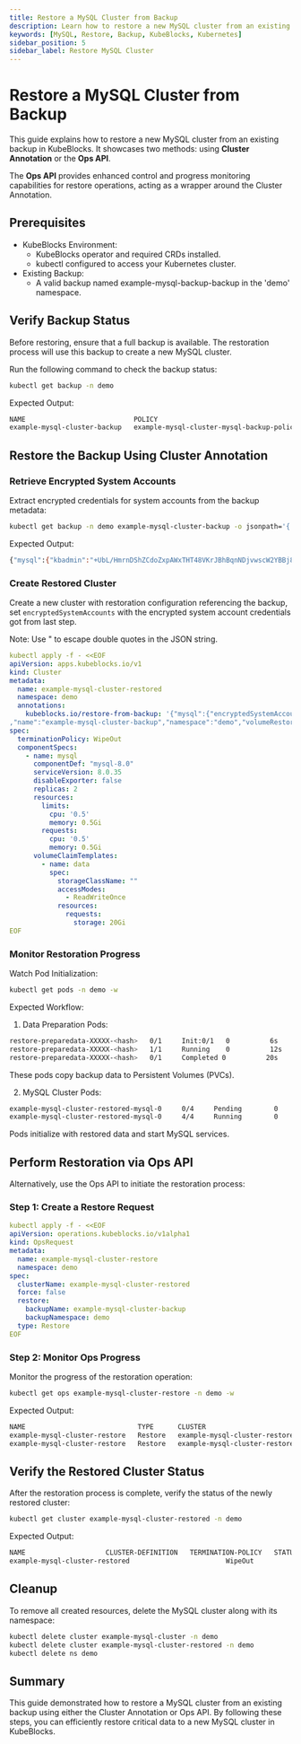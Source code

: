 ```yaml
---
title: Restore a MySQL Cluster from Backup
description: Learn how to restore a new MySQL cluster from an existing backup in KubeBlocks using the Cluster Annotation or Ops API.
keywords: [MySQL, Restore, Backup, KubeBlocks, Kubernetes]
sidebar_position: 5
sidebar_label: Restore MySQL Cluster
---
```



# Restore a MySQL Cluster from Backup

This guide explains how to restore a new MySQL cluster from an existing backup in KubeBlocks. It showcases two methods: using **Cluster Annotation** or the **Ops API**.

The **Ops API** provides enhanced control and progress monitoring capabilities for restore operations, acting as a wrapper around the Cluster Annotation.


## Prerequisites
- KubeBlocks Environment:
  - KubeBlocks operator and required CRDs installed.
  - kubectl configured to access your Kubernetes cluster.
- Existing Backup:
  - A valid backup named example-mysql-backup-backup in the 'demo' namespace.

## Verify Backup Status

Before restoring, ensure that a full backup is available. The restoration process will use this backup to create a new MySQL cluster.

Run the following command to check the backup status:
```bash
kubectl get backup -n demo
```

Expected Output:
```bash
NAME                           POLICY                                      METHOD       REPO      STATUS      TOTAL-SIZE   DURATION   DELETION-POLICY   CREATION-TIME          COMPLETION-TIME        EXPIRATION-TIME
example-mysql-cluster-backup   example-mysql-cluster-mysql-backup-policy   xtrabackup   s3-repo   Completed   1633717      18s        Delete            2025-03-07T03:25:22Z   2025-03-07T03:25:40Z
```

## Restore the Backup Using Cluster Annotation

### Retrieve Encrypted System Accounts

Extract encrypted credentials for system accounts from the backup metadata:

```bash
kubectl get backup -n demo example-mysql-cluster-backup -o jsonpath='{.metadata.annotations.kubeblocks\.io/encrypted-system-accounts}'
```

Expected Output:

```bash
{"mysql":{"kbadmin":"+UbL/HmrnDShZCdoZxpAWxTHT48VKrJBhBqnNDjvwscW2YBBj8biYf1REDA=","kbdataprotection":"zycglr6K6oeRpZlZBeFeTUoxGm+eSIC7bNotnz4UmFCLH8O77JsGM9gf3js=","kbmonitoring":"qX66By8D2ZJdMh5Pe9u149Fev4wVyNchi+U9QkDqPsW6hoVrbew/srZUEmE=","kbprobe":"n2VKC65TGg4N1GVr9en6EOZ0MQEf/DyDdQ0qeK9TbMRO2QMaJvKlpW9Bm5w=","kbreplicator":"1BOeBExnprxNshSCAHVGmBQ8dk+72edxQb1P2/2L2hD4M39cRLhoB60nW9Y=","proxysql":"u6NRl02g7+do5z1SVjhLTUYFqNp860wMQ1pfkH1JpsB/RKxIU6Gds2wNu7I=","root":"0YQW649uCaf0QqgAVDMX8OtNbatKYNlZE1aNRD8C2J8a9xHqPi8="}}
```

### Create Restored Cluster

Create a new cluster with restoration configuration referencing the backup, set `encryptedSystemAccounts` with the encrypted system account credentials got from last step.

Note: Use \" to escape double quotes in the JSON string.

```yaml
kubectl apply -f - <<EOF
apiVersion: apps.kubeblocks.io/v1
kind: Cluster
metadata:
  name: example-mysql-cluster-restored
  namespace: demo
  annotations:
    kubeblocks.io/restore-from-backup: '{"mysql":{"encryptedSystemAccounts":"{\"kbadmin\":\"+UbL/HmrnDShZCdoZxpAWxTHT48VKrJBhBqnNDjvwscW2YBBj8biYf1REDA=\",\"kbdataprotection\":\"zycglr6K6oeRpZlZBeFeTUoxGm+eSIC7bNotnz4UmFCLH8O77JsGM9gf3js=\",\"kbmonitoring\":\"qX66By8D2ZJdMh5Pe9u149Fev4wVyNchi+U9QkDqPsW6hoVrbew/srZUEmE=\",\"kbprobe\":\"n2VKC65TGg4N1GVr9en6EOZ0MQEf/DyDdQ0qeK9TbMRO2QMaJvKlpW9Bm5w=\",\"kbreplicator\":\"1BOeBExnprxNshSCAHVGmBQ8dk+72edxQb1P2/2L2hD4M39cRLhoB60nW9Y=\",\"proxysql\":\"u6NRl02g7+do5z1SVjhLTUYFqNp860wMQ1pfkH1JpsB/RKxIU6Gds2wNu7I=\",\"root\":\"0YQW649uCaf0QqgAVDMX8OtNbatKYNlZE1aNRD8C2J8a9xHqPi8=\"}"
,"name":"example-mysql-cluster-backup","namespace":"demo","volumeRestorePolicy":"Parallel"}}'
spec:
  terminationPolicy: WipeOut
  componentSpecs:
    - name: mysql
      componentDef: "mysql-8.0"
      serviceVersion: 8.0.35
      disableExporter: false
      replicas: 2
      resources:
        limits:
          cpu: '0.5'
          memory: 0.5Gi
        requests:
          cpu: '0.5'
          memory: 0.5Gi
      volumeClaimTemplates:
        - name: data
          spec:
            storageClassName: ""
            accessModes:
              - ReadWriteOnce
            resources:
              requests:
                storage: 20Gi
EOF
```

### Monitor Restoration Progress

Watch Pod Initialization:
```bash
kubectl get pods -n demo -w
```

Expected Workflow:

1. Data Preparation Pods:
```bash
restore-preparedata-XXXXX-<hash>   0/1     Init:0/1   0          6s
restore-preparedata-XXXXX-<hash>   1/1     Running    0          12s
restore-preparedata-XXXXX-<hash>   0/1     Completed 0          20s
```
These pods copy backup data to Persistent Volumes (PVCs).


2. MySQL Cluster Pods:
```bash
example-mysql-cluster-restored-mysql-0     0/4     Pending        0          0s
example-mysql-cluster-restored-mysql-0     4/4     Running        0          20s
```
Pods initialize with restored data and start MySQL services.

## Perform Restoration via Ops API

Alternatively, use the Ops API to initiate the restoration process:

### Step 1: Create a Restore Request

```yaml
kubectl apply -f - <<EOF
apiVersion: operations.kubeblocks.io/v1alpha1
kind: OpsRequest
metadata:
  name: example-mysql-cluster-restore
  namespace: demo
spec:
  clusterName: example-mysql-cluster-restored
  force: false
  restore:
    backupName: example-mysql-cluster-backup
    backupNamespace: demo
  type: Restore
EOF
```

### Step 2: Monitor Ops Progress

Monitor the progress of the restoration operation:
```bash
kubectl get ops example-mysql-cluster-restore -n demo -w
```
Expected Output:
```bash
NAME                            TYPE      CLUSTER                         STATUS    PROGRESS   AGE
example-mysql-cluster-restore   Restore   example-mysql-cluster-restored   Running   -/-        55s
example-mysql-cluster-restore   Restore   example-mysql-cluster-restored   Succeed   -/-        3m3s
```


## Verify the Restored Cluster Status

After the restoration process is complete, verify the status of the newly restored cluster:
```bash
kubectl get cluster example-mysql-cluster-restored -n demo
```
Expected Output:
```bash
NAME                    CLUSTER-DEFINITION   TERMINATION-POLICY   STATUS    AGE
example-mysql-cluster-restored                        WipeOut               Running   3m2s
```

## Cleanup
To remove all created resources, delete the MySQL cluster along with its namespace:

```bash
kubectl delete cluster example-mysql-cluster -n demo
kubectl delete cluster example-mysql-cluster-restored -n demo
kubectl delete ns demo
```

## Summary
This guide demonstrated how to restore a MySQL cluster from an existing backup using either the Cluster Annotation or Ops API. By following these steps, you can efficiently restore critical data to a new MySQL cluster in KubeBlocks.
